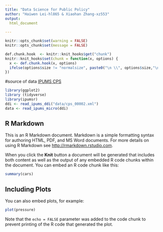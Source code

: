 ```yaml
---
title: "Data Science for Public Policy"
author: "Haiwen Lei-hl865 & Xiaohan Zhang-xz553"
output: 
  html_document
 
---
```


```r
knitr::opts_chunk$set(warning = FALSE)
knitr::opts_chunk$set(message = FALSE)
```
```r
def.chunk.hook  <- knitr::knit_hooks$get("chunk")
knitr::knit_hooks$set(chunk = function(x, options) {
  x <- def.chunk.hook(x, options)
  ifelse(options$size != "normalsize", paste0("\n \\", options$size,"\n\n", x, "\n\n \\normalsize"), x)
})

```

#source of data 
[IPUMS CPS](https://cps.ipums.org/cps/)

```r
library(ggplot2)
library (tidyverse)
library(ipumsr)
ddi <- read_ipums_ddi("data/cps_00002.xml")
data <- read_ipums_micro(ddi)

```














## R Markdown

This is an R Markdown document. Markdown is a simple formatting syntax for authoring HTML, PDF, and MS Word documents. For more details on using R Markdown see <http://rmarkdown.rstudio.com>.

When you click the **Knit** button a document will be generated that includes both content as well as the output of any embedded R code chunks within the document. You can embed an R code chunk like this:

```r
summary(cars)
```

## Including Plots

You can also embed plots, for example:

```r
plot(pressure)
```

Note that the `echo = FALSE` parameter was added to the code chunk to prevent printing of the R code that generated the plot.

